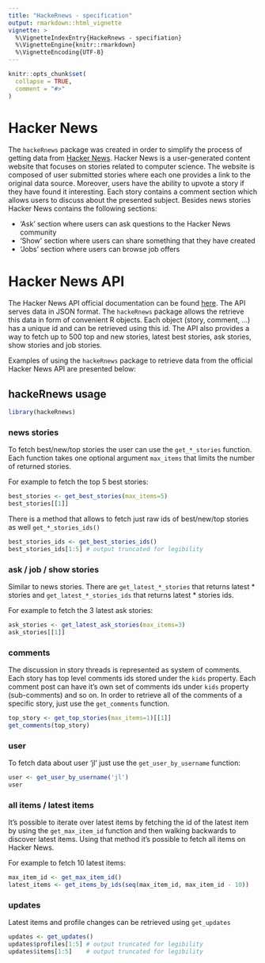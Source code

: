 ```yaml
---
title: "HackeRnews - specification"
output: rmarkdown::html_vignette
vignette: >
  %\VignetteIndexEntry{HackeRnews - specifiation}
  %\VignetteEngine{knitr::rmarkdown}
  %\VignetteEncoding{UTF-8}
---
```


```r
knitr::opts_chunk$set(
  collapse = TRUE,
  comment = "#>"
)
```
# Hacker News

  The `hackeRnews` package was created in order to simplify the process of getting data from [Hacker News](https://news.ycombinator.com/news). Hacker News is a user-generated content website that focuses on stories related to computer science. The website is composed of user submitted stories where each one provides a link to the original data source. Moreover, users have the ability to upvote a story if they have found it interesting. Each story contains a comment section which allows users to discuss about the presented subject. Besides news stories Hacker News contains the following sections:

- 'Ask' section where users can ask questions to the Hacker News community
- 'Show' section where users can share something that they have created
- 'Jobs' section where users can browse job offers

# Hacker News API

The Hacker News API official documentation can be found [here](https://github.com/HackerNews/API). The API serves data in JSON format. The `hackeRnews` package allows the retrieve this data in form of convenient R objects. Each object (story, comment, ...) has a unique id and can be retrieved using this id. The API also provides a way to fetch up to 500 top and new stories, latest best stories, ask stories, show stories and job stories. 

Examples of using the `hackeRnews` package to retrieve data from the official Hacker News API are presented below:

## hackeRnews usage

```r
library(hackeRnews)
```

### news stories

To fetch best/new/top stories the user can use the `get_*_stories` function. Each function takes one optional argument `max_items` that limits the number of returned stories. 

For example to fetch the top 5 best stories:

```r
best_stories <- get_best_stories(max_items=5)
best_stories[[1]]
```

There is a method that allows to fetch just raw ids of best/new/top stories as well `get_*_stories_ids()`

```r
best_stories_ids <- get_best_stories_ids()
best_stories_ids[1:5] # output truncated for legibility
```

### ask / job / show stories

Similar to news stories. There are `get_latest_*_stories` that returns latest * stories and  `get_latest_*_stories_ids` that returns latest * stories ids.

For example to fetch the 3 latest ask stories:

```r
ask_stories <- get_latest_ask_stories(max_items=3)
ask_stories[[1]]
```


### comments
The discussion in story threads is represented as system of comments. Each story has top level comments ids stored under the `kids` property. Each comment post can have it's own set of comments ids under `kids` property (sub-comments) and so on. In order to retrieve all of the comments of a specific story, just use the `get_comments` function.

```r
top_story <- get_top_stories(max_items=1)[[1]]
get_comments(top_story)
```

### user

To fetch data about user 'jl' just use the `get_user_by_username` function:

```r
user <- get_user_by_username('jl')
user
```

### all items / latest items

It's possible to iterate over latest items by fetching the id of the latest item by using the `get_max_item_id` function and then walking backwards to discover latest items. Using that method it's possible to fetch all items on Hacker News.

For example to fetch 10 latest items:

```r
max_item_id <- get_max_item_id()
latest_items <- get_items_by_ids(seq(max_item_id, max_item_id - 10))
```

### updates

Latest items and profile changes can be retrieved using `get_updates`

```r
updates <- get_updates()
updates$profiles[1:5] # output truncated for legibility
updates$items[1:5]    # output truncated for legibility
```
